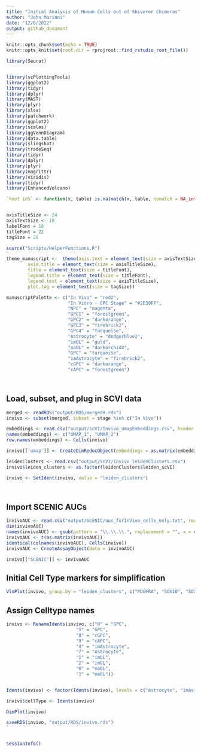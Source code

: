 ```yaml
---
title: "Initial Analysis of Human Cells out of Shiverer Chimeras"
author: "John Mariani"
date: "12/6/2022"
output: github_document
---
```


```r
knitr::opts_chunk$set(echo = TRUE)
knitr::opts_knit$set(root.dir = rprojroot::find_rstudio_root_file())
```


```r
library(Seurat)


library(scPlottingTools)
library(ggplot2)
library(tidyr)
library(dplyr)
library(MAST)
library(plyr)
library(xlsx)
library(patchwork)
library(ggplot2)
library(scales)
library(ggVennDiagram)
library(data.table)
library(slingshot)
library(tradeSeq)
library(tidyr)
library(dplyr)
library(plyr)
library(magrittr)
library(viridis)
library(tidyr)
library(EnhancedVolcano)

`%not in%` <- function(x, table) is.na(match(x, table, nomatch = NA_integer_))


axisTitleSize <- 24
axisTextSize <- 18
labelFont = 18
titleFont = 22
tagSize = 26

source("Scripts/HelperFunctions.R")

theme_manuscript <-  theme(axis.text = element_text(size = axisTextSize), 
        axis.title = element_text(size = axisTitleSize), 
        title = element_text(size = titleFont), 
        legend.title = element_text(size = titleFont),
        legend.text = element_text(size = axisTitleSize),
        plot.tag = element_text(size = tagSize))

manuscriptPalette <- c("In Vivo" = "red2", 
                       "In Vitro - GPC Stage" = "#2E30FF",
                       "NPC" = "magenta",
                       "GPC1" = "forestgreen",
                       "GPC2" = "darkorange",
                       "GPC3" = "firebrick2",
                       "GPC4" = "turquoise",
                       "Astrocyte" = "dodgerblue2",
                       "imOL" = "gold",
                       "maOL" = "darkorchid4",
                       "GPC" = "turquoise",
                       "imAstrocyte" = "firebrick2",
                       "cGPC" = "darkorange",
                       "cAPC" = "forestgreen")




```



## Load, subset, and plug in SCVI data

```r

merged <- readRDS("output/RDS/mergedH.rds")
invivo <- subset(merged, subset = stage %in% c("In Vivo"))

embeddings <- read.csv("output/scVI/Invivo_umapEmbeddings.csv", header = F)
names(embeddings) <- c("UMAP_1", "UMAP_2")
row.names(embeddings) <- Cells(invivo)

invivo[['umap']] <- CreateDimReducObject(embeddings = as.matrix(embeddings), key = "UMAP_", assay = "RNA")

leidenClusters <- read.csv("output/scVI/Invivo_leidenClusters.csv")
invivo$leiden_clusters <- as.factor(leidenClusters$leiden_scVI)

invivo <- SetIdent(invivo, value = "leiden_clusters")




```

## Import SCENIC AUCs
```r

invivoAUC <- read.csv("output/SCENIC/auc_forInVivo_cells_only.txt", row.names = 1)
dim(invivoAUC)
names(invivoAUC) <- gsub(pattern = "\\.\\.\\.", replacement = "", x = names(invivoAUC))
invivoAUC <- t(as.matrix(invivoAUC))
identical(colnames(invivoAUC), Cells(invivo))
invivoAUC <- CreateAssayObject(data = invivoAUC)

invivo[["SCENIC"]] <- invivoAUC


```

## Initial Cell Type markers for simplification

```r

VlnPlot(invivo, group.by = "leiden_clusters", c("PDGFRA", "SOX10", "SOX9", "MKI67", "GFAP", "CD44", "MBP", "MOBP", "NKX6-2"))


```

## Assign Celltype names
```r

invivo <- RenameIdents(invivo, c("0" = "GPC",
                          "5" = "GPC",
                          "8" = "cGPC",
                          "9" = "cAPC",
                          "4" = "imAstrocyte",
                          "7" = "Astrocyte",
                          "1" = "imOL",
                          "2" = "imOL",
                          "6" = "maOL",
                          "3" = "maOL"))


Idents(invivo) <- factor(Idents(invivo), levels = c("Astrocyte", "imAstrocyte", "cAPC", "cGPC", "GPC", "imOL", "maOL"))

invivo$cellType <- Idents(invivo)

DimPlot(invivo)

saveRDS(invivo, "output/RDS/invivo.rds")




```


```r

sessionInfo()

```



